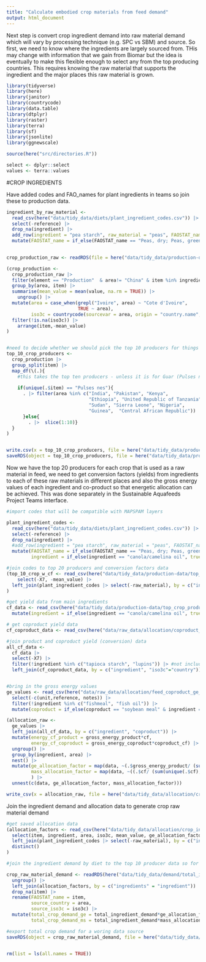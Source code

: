 ```yaml
---
title: "Calculate embodied crop materials from feed demand"
output: html_document
---
```


Next step is convert crop ingredient demand into raw material demand which will vary by processing technique (e.g. SPC vs SBM) and source. So first, we need to know where the ingredients are largely sourced from. THis may change with information that we gain from Biomar but the idea is eventually to make this flexible enough to select any from the top producing countries. This requires knowing the raw material that supports the ingredient and the major places this raw material is grown.




```r
library(tidyverse)
library(here)
library(janitor)
library(countrycode)
library(data.table)
library(dtplyr)
library(raster)
library(terra)
library(sf)
library(jsonlite)
library(ggnewscale)

source(here("src/directories.R"))

select <- dplyr::select
values <- terra::values
```


#CROP INGREDIENTS

Have added codes and FAO_names for plant ingredients in teams so join these to production data. 

```r

ingredient_by_raw_material <- 
  read_csv(here("data/tidy_data/diets/plant_ingredient_codes.csv")) |> 
  select(-reference) |> 
  drop_na(ingredient) |> 
  add_row(ingredient = "pea starch", raw_material = "peas", FAOSTAT_name = "Peas, green", FAO_code = 187, map_spam_code = "opul") |> 
  mutate(FAOSTAT_name = if_else(FAOSTAT_name == "Peas, dry; Peas, green", true = "Peas, dry", false = FAOSTAT_name)) 
 

crop_production_raw <- readRDS(file = here("data/tidy_data/production-data/crops_production_tidy.rds"))

(crop_production <- 
  crop_production_raw |>
  filter(element == "Production"  & area!= "China" & item %in% ingredient_by_raw_material$FAOSTAT_name & year %in% seq(from = 2015, to = 2019)) |> 
  group_by(area, item) |> 
  summarise(mean_value = mean(value, na.rm = TRUE)) |> 
    ungroup() |> 
  mutate(area = case_when(grepl("Ivoire", area) ~ "Cote d'Ivoire",
                          TRUE ~ area),
         iso3c = countrycode(sourcevar = area, origin = "country.name", destination = "iso3c", warn = TRUE)) |> 
  filter(!is.na(iso3c)) |> 
    arrange(item,-mean_value)
)


#need to decide whether we should pick the top 10 producers for things like guar so countries like pakistan are included for pulses nes
top_10_crop_producers <- 
  crop_production |> 
  group_split(item) |> 
  map_df(\(.){ 
    #this takes the top ten producers - unless it is for Guar (Pulses nes) where I used the suggestion that most guar production comes from India, Pakistan and Africa (so subsequently took the top 8 African producers of pulses nes to make up the top 10)
    
    if(unique(.$item) == "Pulses nes"){
      . |> filter(area %in% c("India", "Pakistan", "Kenya", 
                              "Ethiopia", "United Republic of Tanzania", 
                              "Sudan", "Sierra Leone", "Nigeria", 
                              "Guinea",  "Central African Republic"))
      }else{
        . |>  slice(1:10)}
  }
)


write.csv(x = top_10_crop_producers, file = here("data/tidy_data/production-data/top_crop_producers.csv"))
saveRDS(object = top_10_crop_producers, file = here("data/tidy_data/production-data/top_crop_producers.rds"))


```


Now we have the top 20 producers for each crop that is used as a raw material in feed, we need to get conversion factors (yields) from ingredients to  each of these raw materials in different places and also the gross energy values of each ingredient and co-product so that energetic allocation can be achieved. This was done separately in the Sustainable Aquafeeds Project Teams interface. 

```r
#import codes that will be compatible with MAPSPAM layers

plant_ingredient_codes <- 
  read_csv(here("data/tidy_data/diets/plant_ingredient_codes.csv")) |> 
  select(-reference) |> 
  drop_na(ingredient) |> 
  #add_row(ingredient = "pea starch", raw_material = "peas", FAOSTAT_name = "Peas, green", FAO_code = 187, map_spam_code = "opul") |> this row is for if you want pea starch to come from green peas and dried peas - just using dried peas for simplicity
  mutate(FAOSTAT_name = if_else(FAOSTAT_name == "Peas, dry; Peas, green", true = "Peas, dry", false = FAOSTAT_name),
         ingredient = if_else(ingredient == "canola/camelina oil", true = "canola oil", false = ingredient))

#join codes to top 20 producers and conversion factors data
(top_10_crop_w_cf <- read_csv(here("data/tidy_data/production-data/top_crop_producers_conversions.csv")) |> 
    select(-X7, -mean_value) |> 
  left_join(plant_ingredient_codes |> select(-raw_material), by = c("ingredient", "item" = "FAOSTAT_name"))
)

#get yield data from main ingredients
cf_data <- read_csv(here("data/tidy_data/production-data/top_crop_producers_conversions.csv")) |> 
  mutate(ingredient = if_else(ingredient == "canola/camelina oil", true = "canola oil", false = ingredient)) 

# get coproduct yield data
cf_coproduct_data <- read_csv(here("data/raw_data/allocation/coproduct_conversions.csv"))

#join product and coproduct yield (conversion) data
all_cf_data <- 
  cf_data |> 
  select(-X7) |> 
  filter(!ingredient %in% c("tapioca starch", "lupins")) |> #not included in the diet information
  left_join(cf_coproduct_data, by = c("ingredient", "iso3c"="country"))


#bring in the gross energy values
ge_values <- read_csv(here("data/raw_data/allocation/feed_coproduct_ge_allocation.csv")) |> 
  select(-c(unit,reference, notes)) |> 
  filter(!ingredient %in% c("fishmeal", "fish oil")) |> 
  mutate(coproduct = if_else(coproduct == "soybean meal" & ingredient == "soybean meal", true = "soy protein concentrate", false = coproduct ))

(allocation_raw <- 
  ge_values |> 
  left_join(all_cf_data, by = c("ingredient", "coproduct")) |> 
  mutate(energy_cf_product = gross_energy_product*cf,
         energy_cf_coproduct = gross_energy_coproduct*coproduct_cf) |> 
  ungroup() |> 
  group_by(ingredient, area) |> 
  nest() |> 
  mutate(ge_allocation_factor = map(data, ~(.$gross_energy_product/ (sum(unique(.$energy_cf_product), sum(.$energy_cf_coproduct))))),
         mass_allocation_factor = map(data, ~((.$cf/ (sum(unique(.$cf), sum(.$coproduct_cf))))/.$cf)) #need to divide by yield again here otherwise it is just the partitioning factor (for mass allocation only)
         ) |> 
  unnest(c(data, ge_allocation_factor, mass_allocation_factor)))

write_csv(x = allocation_raw, file = here("data/tidy_data/allocation/crop_ingredient_allocation_factors.csv"))

```


Join the ingredient demand and allocation data to generate crop raw material demand

```r

#get saved allocation data
(allocation_factors <- read_csv(here("data/tidy_data/allocation/crop_ingredient_allocation_factors.csv")) |> 
  select(item, ingredient, area, iso3c, mean_value, ge_allocation_factor, mass_allocation_factor) |> distinct() |> 
  left_join(plant_ingredient_codes |> select(-raw_material), by = c("ingredient", "item" = "FAOSTAT_name")) |> 
  distinct()
)

#join the ingredient demand by diet to the top 10 producer data so for each ingredient there will be an raw material demand per source, and diet scenario. Create new raw_material demand column by dividing total ingredient demand by the conversion factor (i.e. the ingredient extraction rate from the raw material in the first place)

crop_raw_material_demand <- readRDS(here("data/tidy_data/demand/total_ingredient_demand.rds")) |> 
  ungroup() |> 
  left_join(allocation_factors, by = c("ingredients" = "ingredient")) |> 
  drop_na(item) |> 
  rename(FAOSTAT_name = item,
         source_country = area,
         source_iso3c = iso3c) |> 
  mutate(total_crop_demand_ge = total_ingredient_demand*ge_allocation_factor,
         total_crop_demand_ms = total_ingredient_demand*mass_allocation_factor)

#export total crop demand for a woring data source
saveRDS(object = crop_raw_material_demand, file = here("data/tidy_data/demand/total_crop_demand.rds"))


rm(list = ls(all.names = TRUE))
```
